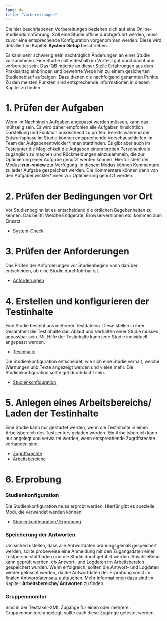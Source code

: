 ```yaml
---
lang: de
title: "Vorbereitungen"
---
```


::: {.callout-note}
Die hier beschriebenen Vorbereitungen beziehen sich auf eine Online-Studiendurchführung. Soll eine Studie offline durchgeführt werden, muss zuvor eine entsprechende Konfiguration vorgenommen werden. Diese wird detailliert im Kapitel: **System-Setup** beschrieben.
:::

Es kann sehr schwierig sein nachträglich Änderungen an einer Studie vorzunehmen. Eine Studie sollte deshalb im Vorfeld gut durchdacht und vorbereitet sein. Das IQB möchte an dieser Stelle Erfahrungen aus dem Praxisalltag einbringen und bewehrte Wege hin zu einem gesicherten Studienablauf aufzeigen. Dazu dienen die nachfolgend genannten Punkte. Zu den meisten Punkten sind entsprechende Informationen in diesem Kapitel zu finden.

# 1. Prüfen der Aufgaben

Wenn im Nachhinein Aufgaben angepasst werden müssen, kann das mühselig sein. Es wird daher empfohlen alle Aufgaben hinsichtlich Darstellung und Funktion ausreichend zu prüfen. Bereits während der Entwurfsphase im Studio können entsprechende Vorschauschleifen im Team der Aufgabenentwickler\*innen stattfinden. Es gibt aber auch im Testcenter die Möglichkeit die Aufgaben einem breiten Personenkreis zugänglich zu machen und Rückmeldungen einzusammeln, die zur Optimierung einer Aufgabe genutzt werden können. Hierfür steht der Modus: **run-review** zur Verfügung. In diesem Modus können Kommentare zu jeder Aufgabe gespeichert werden. Die Kommentare können dann von den Aufgabenwickler\*innen zur Optimierung genutzt werden.

# 2. Prüfen der Bedingungen vor Ort

Vor Studienbeginn ist es entscheidend die örtlichen Begebenheiten zu kennen. Das heißt: Welche Endgeräte, Browserversionen etc. kommen zum Einsatz. 

* [System-Check](system-check/index.qmd)

# 3. Prüfen der Anforderungen

Das Prüfen der Anforderungen vor Studienbeginn kann darüber entscheiden, ob eine Studie durchführbar ist.

* [Anforderungen](required/index.qmd)

# 4. Erstellen und konfigurieren der Testinhalte

Eine Studie besteht aus mehrerer Testdateien. Diese stellen in ihrer Gesamtheit die Testinhalte dar. Ablauf und Verhalten einer Studie müssen anpassbar sein. Mit Hilfe der Testinhalte kann jede Studie individuell angepasst werden.

* [Testinhalte](test-files/index.qmd)

Die Studienkonfiguration entscheidet, wie sich eine Studie verhält, welche Warnungen und Texte angezeigt werden und vieles mehr. Die Studienkonfiguration sollte gut durchdacht sein. 

* [Studienkonfiguration](study-config/index.qmd)


# 5. Anlegen eines Arbeitsbereichs/ Laden der Testinhalte

Eine Studie kann nur gestartet werden, wenn die Testinhalte in einen Arbeitsbereich des Testcenters geladen wurden. Ein Arbeitsbereich kann nur angelegt und verwaltet werden, wenn entsprechende Zugriffsrechte vorhanden sind.

* [Zugriffsrechte](access-rights.qmd)
* [Arbeitsbereiche](workspace/index.qmd)

# 6. Erprobung

### Studienkonfiguration

Die Studienkonfiguration muss erprobt werden. Hierfür gibt es spezielle Modi, die verwendet werden können.

* [Studienkonfiguration/ Erprobung](study-config/index.html#Erprobung-der-Konfiguration)

### Speicherung der Antworten

Um sicherzustellen, dass alle Antwortdaten ordnungsgemäß gespeichert werden, sollte probeweise eine Anmeldung mit den Zugangsdaten einer Testperson stattfinden und die Studie durchgeführt werden. Anschließend kann geprüft werden, ob Antwort- und Logdaten im Arbeitsbereich gespeichert wurden. Wenn erfolgreich, sollten die Antwort- und Logdaten wieder gelöscht werden, da die Antwortdaten der Erprobung sonst im finalen Antwortdatensatz auftauchen. Mehr Informationen dazu sind im Kapitel: **Arbeitsbereiche/ Antworten** zu finden.

### Gruppenmonitor

Sind in der Testtaker-XML Zugänge für einen oder mehrere Gruppenmonitore angelegt, sollte auch diese Zugänge getestet werden.